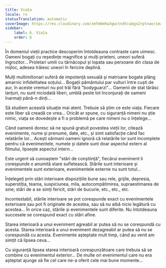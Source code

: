 ```yaml
---
title: Viața
locale: ro
statusTranslation: automatic
coverImage: https://res.cloudinary.com/xmfm6mhw3gwctndtcubgx2rptnae/image/upload/v1740468922/small_cover_tratado_de_psicologia_revolucionaria_a4c0dca4e0.webp
sidebar:
    label: 6. Viața
    order: 6
---
```

În domeniul vieții practice descoperim întotdeauna contraste care uimesc. Oameni bogați cu reședințe magnifice și mulți prieteni, uneori suferă îngrozitor... Proletari umili cu târnăcopul și lopata sau persoane din clasa de mijloc, adesea trăiesc uneori în fericire deplină.

Mulți multimilionari suferă de impotență sexuală și matroane bogate plâng amarnic infidelitatea soțului... Bogații pământului par vulturi între cuști de aur, în aceste vremuri nu pot trăi fără "bodyguarzi"... Oamenii de stat târăsc lanțuri, nu sunt niciodată liberi, umblă peste tot înconjurați de oameni înarmați până-n dinți...

Să studiem această situație mai atent. Trebuie să știm ce este viața. Fiecare este liber să creadă ce vrea... Oricât ar spune, cu siguranță nimeni nu știe nimic, viața se dovedește a fi o problemă pe care nimeni nu o înțelege...

Când oamenii doresc să ne spună gratuit povestea vieții lor, citează evenimente, nume și prenume, date, etc., și simt satisfacție când fac relatările lor... Acești sărmani oameni ignoră că relatările lor sunt incomplete pentru că evenimentele, numele și datele sunt doar aspectul extern al filmului, lipsește aspectul intern...

Este urgent să cunoaștem "stări de conștiință", fiecărui eveniment îi corespunde o anumită stare sufletească. Stările sunt interioare și evenimentele sunt exterioare, evenimentele externe nu sunt totul...

Înțelegeți prin stări interioare dispozițiile bune sau rele, grijile, depresia, superstiția, teama, suspiciunea, mila, autocompătimirea, supraestimarea de sine; stări de a se simți fericit, stări de bucurie, etc., etc., etc.

Incontestabil, stările interioare se pot corespunde exact cu evenimentele exterioare sau pot fi originate de acestea, sau să nu aibă nicio legătură cu acestea... În orice caz, stările și evenimentele sunt diferite. Nu întotdeauna succesele se corespund exact cu stări afine.

Starea interioară a unui eveniment agreabil ar putea să nu se corespundă cu acesta. Starea interioară a unui eveniment dezagreabil ar putea să nu se corespundă cu acesta. Evenimente așteptate mult timp, când au venit am simțit că lipsea ceva...

Cu siguranță lipsea starea interioară corespunzătoare care trebuia să se combine cu evenimentul exterior... De multe ori evenimentul care nu era așteptat ajunge să fie cel care ne-a oferit cele mai bune momente...

